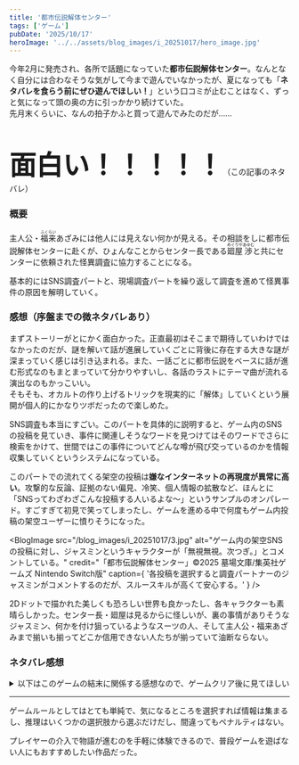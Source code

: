 ```yaml
---
title: '都市伝説解体センター'
tags: ['ゲーム']
pubDate: '2025/10/17'
heroImage: '../../assets/blog_images/i_20251017/hero_image.jpg'
---
```



今年2月に発売され、各所で話題になっていた**都市伝説解体センター**。なんとなく自分には合わなそうな気がして今まで遊んでいなかったが、夏になっても「**ネタバレを食らう前にぜひ遊んでほしい！**」という口コミが止むことはなく、ずっと気になって頭の奥の方に引っかかり続けていた。<br />
先月末くらいに、なんの拍子かふと買って遊んでみたのだが……

<br />

<span style="font-size: 3rem; font-weight: bold;">面白い！！！！！</span>（この記事のネタバレ）

### 概要

主人公・<ruby>福来<rt>ふくらい</rt></ruby>あざみには他人には見えない何かが見える。その相談をしに都市伝説解体センターに赴くが、ひょんなことからセンター長である<ruby>廻屋<rt>めぐりや</rt>渉<rt>あゆむ</rt></ruby>と共にセンターに依頼された怪異調査に協力することになる。

基本的にはSNS調査パートと、現場調査パートを繰り返して調査を進めて怪異事件の原因を解明していく。

### 感想（序盤までの微ネタバレあり）

まずストーリーがとにかく面白かった。正直最初はそこまで期待していわけではなかったのだが、謎を解いて話が進展していくごとに背後に存在する大きな謎が深まっていく感じは引き込まれる。また、一話ごとに都市伝説をベースに話が進む形式なのもまとまっていて分かりやすいし、各話のラストにテーマ曲が流れる演出なのもかっこいい。<br />
そもそも、オカルトの作り上げるトリックを現実的に「解体」していくという展開が個人的にかなりツボだったので楽しめた。

SNS調査も本当にすごい。このパートを具体的に説明すると、ゲーム内のSNSの投稿を見ていき、事件に関連しそうなワードを見つけてはそのワードでさらに検索をかけて、世間ではこの事件についてどんな噂が飛び交っているのかを情報収集していくというシステムになっている。

このパートでの流れてくる架空の投稿は**嫌なインターネットの再現度が異常に高い**。攻撃的な反論、証拠のない偏見、冷笑、個人情報の拡散など、ほんとに「SNSってわざわざこんな投稿する人いるよな〜」というサンプルのオンパレード。すごすぎて初見で笑ってしまったし、ゲームを進める中で何度もゲーム内投稿の架空ユーザーに憤りそうになった。

<BlogImage
  src="/blog_images/i_20251017/1.jpg"
  alt="ゲーム内の架空SNSの投稿。「いやこれeicoお得意の自作自演じゃん こういうのに騙されるやつおかしいだろ？」「人間は醜い」などと書いてある。"
  credit="「都市伝説解体センター」©2025 墓場文庫/集英社ゲームズ Nintendo Switch版"
/>
<BlogImage
  src="/blog_images/i_20251017/2.jpg"
  alt="ゲーム内の架空SNSの投稿。「まぁ因果応報だよね パパ活やってるような女なんだし。」などと書いてある。"
  credit="「都市伝説解体センター」©2025 墓場文庫/集英社ゲームズ Nintendo Switch版"
/>
<BlogImage
  src="/blog_images/i_20251017/3.jpg"
  alt="ゲーム内の架空SNSの投稿に対し、ジャスミンというキャラクターが「無視無視。次つぎ。」とコメントしている。"
  credit="「都市伝説解体センター」©2025 墓場文庫/集英社ゲームズ Nintendo Switch版"
  caption={
    '各投稿を選択すると調査パートナーのジャスミンがコメントするのだが、スルースキルが高くて安心する。'
  }
/>

2Dドットで描かれた美しくも恐ろしい世界も良かったし、各キャラクターも素晴らしかった。センター長・廻屋は見るからに怪しいが、裏の事情がありそうなジャスミン、何かを付け狙っているようなスーツの人、そして主人公・福来あざみまで揃いも揃ってどこか信用できない人たちが揃っていて油断ならない。

### ネタバレ感想

<details>
  <summary>以下はこのゲームの結末に関係する感想なので、ゲームクリア後に見てほしい</summary>

廻屋が黒幕であることが分かり、最後の大仕掛けとしてインターネットのあらゆる個人情報が白日のもとに晒される。あることないこと書きまくったり、義憤に駆られて匿名のまま他人を攻撃したりしてきた人々はアカウントと個人の結び付きだけではなく顔までリアルタイムで公開されてしまう。

これね〜、正直本当に気持ちが良かった。私も性格の悪いインターネット住人の一人に過ぎないのだろうけど、現実世界のSNSで他人の人生にわざわざ攻撃的に介入する人達を見てはやるせなさを感じる日々だったし、「他人を攻撃するのに匿名じゃずるいよな、安全圏から一方的に石投げるんじゃなくてフェアに一人の人間同士で殴り合わなきゃ、それができないなら黙んないと」とか思ったりしてたので、（やり過ぎとは言え）全員が等しく個人を暴かれて、ざまあみろ、と思った。

この「ざまあみろ」は実際、SNSにて悪者と判断された誰かを匿名で攻撃して炎上させ、精神的集団リンチに加担している人たちが感じているそれとあまり変わんないのかもしれない、とは思う。<br />
これについては、ラストの大事件で一般人がめちゃくちゃになることに対し「ざまあみろ」と思ってしまうように、現実以上に露悪的なSNSを見せ続けたのではないかと<ruby>勘<rt>かん</rt>繰<rt>ぐ</rt></ruby>ってしまう。というか廻屋は最初から間接的に兄を殺した陰湿で無責任なインターネットを嫌っていたし、それに共感する人を求めてたから、やっぱり狙った演出なのかも。架空のSNSにまでイライラしてた自分はまさにそのとき福来あざみと同じ心境だったし、自分のストレス発散で無責任に炎上させる世間が返り討ちにあい爽快感を感じた自分はまさにそのとき廻屋渉と同じだった。

それで「すげぇ展開だ〜」なんてはしゃいでたら最後、主人公・あざみとセンター長・渉が解離性同一性障害（いわゆる多重人格）の同一人物であることが分かる。これも驚いた。<br />
だからあざみの推理中に渉のアドバイスを受けれたのか。だから渉からあざみの情報や様子が筒抜けだったのか。だから通信が繋がらない地下であざみが渉に電話できていたのか。<br />
なにか引っかかりつつも、今はそんなことより目の前に事件が！と置いてきた伏線が一気に回収されて最高だった。

それにしても、ブラッディ・メアリーの最後で事件関係者のお父さんの背後に幽霊が出たのはマジだったのかな。

</details>

---

ゲームルールとしてはとても単純で、気になるところを選択すれば情報は集まるし、推理はいくつかの選択肢から選ぶだけだし、間違ってもペナルティはない。

プレイヤーの介入で物語が進むのを手軽に体験できるので、普段ゲームを遊ばない人にもおすすめしたい作品だった。
